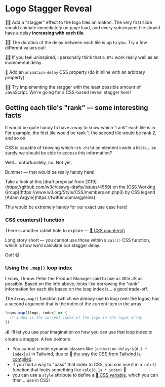 # Logo Stagger Reveal

👨‍💼 Add a "stagger" effect to the logo tiles animation. The very first slide should animate immediately on page load, and every subsequent tile should have a delay **increasing with each tile**.

👨‍💼 The duration of the delay between each tile is up to you. Try a few different values out!

👨‍💼 If you feel uninspired, I personally think that `0.07s` work really well as an incremental delay.

🐨 Add an `animation-delay` CSS property (do it inline with an arbitrary property).

👨‍💼 Try implementing the stagger with the least possible amount of JavaScript. We're going for a CSS-based reveal stagger here!

## Getting each tile's "rank" — some interesting facts

It would be quite handy to have a way to know which "rank" each tile is in. For example, the first tile would be rank 1, the second tile would be rank 2, and so on.

CSS is capable of knowing which `nth-child` an element inside a list is... so surely we should be able to access this information?

Well... unfortunately, no. Not yet.

Bummer — that would be really handy here!

<callout-info>
	Take a look at this [draft proposal from
	2019](https://github.com/w3c/csswg-drafts/issues/4559) on the [CSS Working
	Group](https://www.w3.org/Style/CSS/members.en.php3) by CSS legend [Adam
	Argyle](https://twitter.com/argyleink).
</callout-info>

This would be extremely handy for our exact use case here!

### CSS counters() function

There is another rabbit hole to explore — [📜 CSS counters()](https://developer.mozilla.org/en-US/docs/Web/CSS/counters)

Long story short — you cannot use those within a `calc()` CSS function, which is how we'd calculate our stagger delay.

Oof! 😅

### Using the `.map()` loop index

I know, I know. Peter the Product Manager said to use as little JS as possible. Based on the info above, looks like borrowing the "rank" information for each tile based on the loop index is... a good trade-off.

The `Array.map()` function (which we already use to loop over the logos) has a second argument that is the index of the current item in the array:

```ts
logos.map((logo, index) => {
  // index is the current index of the logo in the logos array
})
```

💰 I'll let you use your imagination on how you can use that loop index to create a stagger. A few pointers:

- You cannot create dynamic classes like `[animation-delay:${0.1 * index}s]` in Tailwind, due to [📜 the way the CSS from Tailwind is compiled](https://tailwindcss.com/docs/content-configuration#dynamic-class-names).
- if you find a way to "pass" that index to CSS, you _can_ use it in a `calc()` function that looks something like `calc(0.1s * index)` 👀
- you can use a `style` attribute to define a [📜 CSS variable](https://developer.mozilla.org/en-US/docs/Web/CSS/Using_CSS_custom_properties), which you can then... use in CSS!
